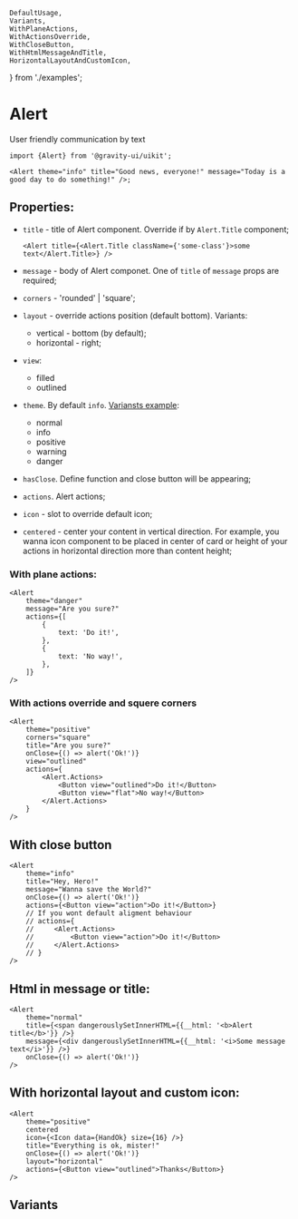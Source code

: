    DefaultUsage,
    Variants,
    WithPlaneActions,
    WithActionsOverride,
    WithCloseButton,
    WithHtmlMessageAndTitle,
    HorizontalLayoutAndCustomIcon,
} from './examples';

<Meta of={LayoutStories} />

# Alert

User friendly communication by text

```tsx
import {Alert} from '@gravity-ui/uikit';

<Alert theme="info" title="Good news, everyone!" message="Today is a good day to do something!" />;
```

<DefaultUsage />

## Properties:

-   `title` - title of Alert component. Override if by `Alert.Title` component;
    ```tsx
    <Alert title={<Alert.Title className={'some-class'}>some text</Alert.Title>} />
    ```
-   `message` - body of Alert componet. One of `title` of `message` props are required;
-   `corners` - 'rounded' | 'square';
-   `layout` - override actions position (default bottom). Variants:

    -   vertical - bottom (by default);
    -   horizontal - right;

-   `view`:
    -   filled
    -   outlined
-   `theme`. By default `info`. [Variansts example](#variants):
    -   normal
    -   info
    -   positive
    -   warning
    -   danger
-   `hasClose`. Define function and close button will be appearing;
-   `actions`. Alert actions;
-   `icon` - slot to override default icon;
-   `centered` - сenter your content in vertical direction. For example, you wanna icon component to be placed in center of card or height of your actions in horizontal direction more than content height;

### With plane actions:

```tsx
<Alert
    theme="danger"
    message="Are you sure?"
    actions={[
        {
            text: 'Do it!',
        },
        {
            text: 'No way!',
        },
    ]}
/>
```

<WithPlaneActions />

### With actions override and squere corners

```tsx
<Alert
    theme="positive"
    corners="square"
    title="Are you sure?"
    onClose={() => alert('Ok!')}
    view="outlined"
    actions={
        <Alert.Actions>
            <Button view="outlined">Do it!</Button>
            <Button view="flat">No way!</Button>
        </Alert.Actions>
    }
/>
```

<WithActionsOverride />

## With close button

```tsx
<Alert
    theme="info"
    title="Hey, Hero!"
    message="Wanna save the World?"
    onClose={() => alert('Ok!')}
    actions={<Button view="action">Do it!</Button>}
    // If you wont default aligment behaviour
    // actions={
    //     <Alert.Actions>
    //         <Button view="action">Do it!</Button>
    //     </Alert.Actions>
    // }
/>
```

<WithCloseButton />

## Html in message or title:

```tsx
<Alert
    theme="normal"
    title={<span dangerouslySetInnerHTML={{__html: '<b>Alert title</b>'}} />}
    message={<div dangerouslySetInnerHTML={{__html: '<i>Some message text</i>'}} />}
    onClose={() => alert('Ok!')}
/>
```

<WithHtmlMessageAndTitle />

## With horizontal layout and custom icon:

```tsx
<Alert
    theme="positive"
    centered
    icon={<Icon data={HandOk} size={16} />}
    title="Everything is ok, mister!"
    onClose={() => alert('Ok!')}
    layout="horizontal"
    actions={<Button view="outlined">Thanks</Button>}
/>
```

<HorizontalLayoutAndCustomIcon />

## Variants

<Variants />
